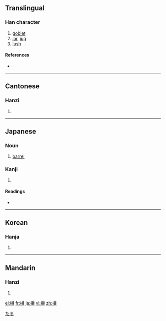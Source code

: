 {{also|罇}}
==Translingual==

===Han character===
{{Han char|rn=75|rad=木|as=12|sn=16|four=4894<sub>6</sub>|canj=木廿田戈 (DTWI)}}

# [[goblet]]
# [[jar]], [[jug]]
# [[lush]]

====References====
* {{Han ref|kx=0552.040|dkj=15500|dj=0940.080|hdz=21295.090|uh=6A3D|ud=27197|bh=BEEA|bd=48874}}

----

==Cantonese==

===Hanzi===
{{yue-hanzi|jyut=|y=jeun1}}

# {{defn|Cantonese}}

----

==Japanese==

===Noun===
{{ja-noun|k|hira=たる|rom=taru}}

# [[barrel]]

===Kanji===
{{ja-kanji|grade=|rs=木12}}

# {{defn|Japanese}}

====Readings====
* {{ja-readings|on=[[そん]] (son)|kun=[[たる]] (taru)}}

[[Category:ja:Containers|たる]]

----

==Korean==

===Hanja===
{{ko-hanja|hangeul=준|eumhun=|rv=jun|mr=chun|y=cwun}}

# {{defn|Korean}}

----

==Mandarin==

===Hanzi===
{{cmn-hanzi|pin=[[zūn]] ([[zun1]])|wg=tsun<sup>1</sup>}}

# {{defn|Mandarin}}

[[el:樽]]
[[fr:樽]]
[[ja:樽]]
[[vi:樽]]
[[zh:樽]]